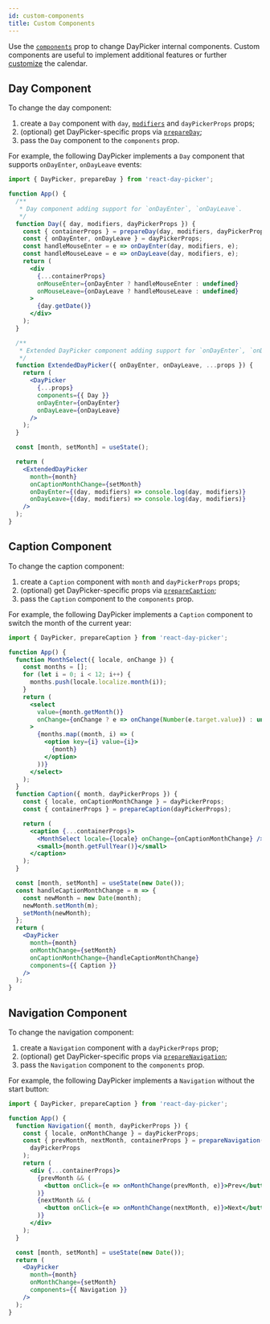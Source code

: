 ```yaml
---
id: custom-components
title: Custom Components
---
```


Use the [`components`](./components) prop to change DayPicker internal components.
Custom components are useful to implement additional features or further [customize](./customization) the calendar.

## Day Component

To change the day component:

1. create a `Day` component with `day`, [`modifiers`](./modifiers) and `dayPickerProps` props;
2. (optional) get DayPicker-specific props via [`prepareDay`](./utils#prepareDay);
3. pass the `Day` component to the `components` prop.

For example, the following DayPicker implements a `Day` component that supports `onDayEnter`, `onDayLeave` events:

```jsx preview
import { DayPicker, prepareDay } from 'react-day-picker';

function App() {
  /**
   * Day component adding support for `onDayEnter`, `onDayLeave`.
   */
  function Day({ day, modifiers, dayPickerProps }) {
    const { containerProps } = prepareDay(day, modifiers, dayPickerProps);
    const { onDayEnter, onDayLeave } = dayPickerProps;
    const handleMouseEnter = e => onDayEnter(day, modifiers, e);
    const handleMouseLeave = e => onDayLeave(day, modifiers, e);
    return (
      <div
        {...containerProps}
        onMouseEnter={onDayEnter ? handleMouseEnter : undefined}
        onMouseLeave={onDayLeave ? handleMouseLeave : undefined}
      >
        {day.getDate()}
      </div>
    );
  }

  /**
   * Extended DayPicker component adding support for `onDayEnter`, `onDayLeave`
   */
  function ExtendedDayPicker({ onDayEnter, onDayLeave, ...props }) {
    return (
      <DayPicker
        {...props}
        components={{ Day }}
        onDayEnter={onDayEnter}
        onDayLeave={onDayLeave}
      />
    );
  }

  const [month, setMonth] = useState();

  return (
    <ExtendedDayPicker
      month={month}
      onCaptionMonthChange={setMonth}
      onDayEnter={(day, modifiers) => console.log(day, modifiers)}
      onDayLeave={(day, modifiers) => console.log(day, modifiers)}
    />
  );
}
```

## Caption Component

To change the caption component:

1. create a `Caption` component with `month` and `dayPickerProps` props;
2. (optional) get DayPicker-specific props via [`prepareCaption`](./utils#prepareCaption);
3. pass the `Caption` component to the `components` prop.

For example, the following DayPicker implements a `Caption` component to switch the month of the current year:

```jsx preview
import { DayPicker, prepareCaption } from 'react-day-picker';

function App() {
  function MonthSelect({ locale, onChange }) {
    const months = [];
    for (let i = 0; i < 12; i++) {
      months.push(locale.localize.month(i));
    }
    return (
      <select
        value={month.getMonth()}
        onChange={onChange ? e => onChange(Number(e.target.value)) : undefined}
      >
        {months.map((month, i) => (
          <option key={i} value={i}>
            {month}
          </option>
        ))}
      </select>
    );
  }
  function Caption({ month, dayPickerProps }) {
    const { locale, onCaptionMonthChange } = dayPickerProps;
    const { containerProps } = prepareCaption(dayPickerProps);

    return (
      <caption {...containerProps}>
        <MonthSelect locale={locale} onChange={onCaptionMonthChange} />{' '}
        <small>{month.getFullYear()}</small>
      </caption>
    );
  }

  const [month, setMonth] = useState(new Date());
  const handleCaptionMonthChange = m => {
    const newMonth = new Date(month);
    newMonth.setMonth(m);
    setMonth(newMonth);
  };
  return (
    <DayPicker
      month={month}
      onMonthChange={setMonth}
      onCaptionMonthChange={handleCaptionMonthChange}
      components={{ Caption }}
    />
  );
}
```

## Navigation Component

To change the navigation component:

1. create a `Navigation` component with a `dayPickerProps` prop;
2. (optional) get DayPicker-specific props via [`prepareNavigation`](./utils#prepareNavigation);
3. pass the `Navigation` component to the `components` prop.

For example, the following DayPicker implements a `Navigation` without the start button:

```jsx preview
import { DayPicker, prepareCaption } from 'react-day-picker';

function App() {
  function Navigation({ month, dayPickerProps }) {
    const { locale, onMonthChange } = dayPickerProps;
    const { prevMonth, nextMonth, containerProps } = prepareNavigation(
      dayPickerProps
    );
    return (
      <div {...containerProps}>
        {prevMonth && (
          <button onClick={e => onMonthChange(prevMonth, e)}>Prev</button>
        )}
        {nextMonth && (
          <button onClick={e => onMonthChange(nextMonth, e)}>Next</button>
        )}
      </div>
    );
  }

  const [month, setMonth] = useState(new Date());
  return (
    <DayPicker
      month={month}
      onMonthChange={setMonth}
      components={{ Navigation }}
    />
  );
}
```
